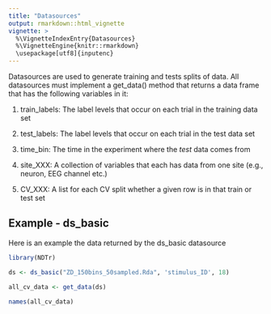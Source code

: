 ```yaml
---
title: "Datasources"
output: rmarkdown::html_vignette
vignette: >
  %\VignetteIndexEntry{Datasources}
  %\VignetteEngine{knitr::rmarkdown}
  \usepackage[utf8]{inputenc}
---
```




Datasources are used to generate training and tests splits of data. All datasources must implement a get_data() method that returns a data frame that has the following variables in it: 

1. train_labels: The label levels that occur on each trial in the training data set

2. test_labels: The label levels that occur on each trial in the test data set

3. time_bin: The time in the experiment where the *test* data comes from

4. site_XXX: A collection of variables that each has data from one site  (e.g., neuron, EEG channel etc.) 

5. CV_XXX: A list for each CV split whether a given row is in that train or test set


## Example - ds_basic

Here is an example the data returned by the ds_basic datasource


```r
library(NDTr)
```


```r

ds <- ds_basic("ZD_150bins_50sampled.Rda", 'stimulus_ID', 18)

all_cv_data <- get_data(ds)  
 
names(all_cv_data)

 
 
```


<p>
